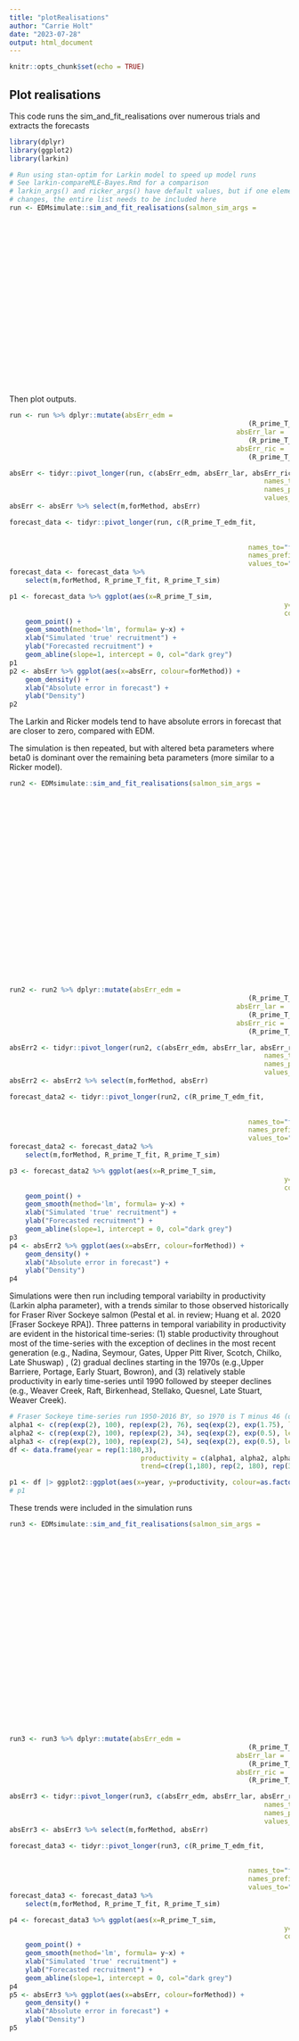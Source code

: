 ```yaml
---
title: "plotRealisations"
author: "Carrie Holt"
date: "2023-07-28"
output: html_document
---
```


```r
knitr::opts_chunk$set(echo = TRUE)
```

## Plot realisations

This code runs the sim_and_fit_realisations over numerous trials and extracts the forecasts

```r

library(dplyr)
library(ggplot2)
library(larkin)

# Run using stan-optim for Larkin model to speed up model runs
# See larkin-compareMLE-Bayes.Rmd for a comparison
# larkin_args() and ricker_args() have default values, but if one element 
# changes, the entire list needs to be included here
run <- EDMsimulate::sim_and_fit_realisations(salmon_sim_args = 
																						 	list(sigma_nu = 1, 
																						 			 omega = 0.4), 
																						 larkin_fit = TRUE,
																						 ricker_fit = TRUE,
																						 larkin_args = list(
																						 	run_stan = FALSE,
																						  prior_mean_alpha = 2,
																						  prior_mean_beta = -rep(1,4),
																						  prior_mean_sigma = 0.5,
																						  prior_sd_alpha = 0.5,
																						  prior_sd_beta = rep(0.25,4),
																						  prior_sd_sigma = 0.25),
																						 ricker_args = list(
																						 	run_stan = FALSE,
																						 	prior_mean_alpha = 2,
																						 	prior_mean_beta = -1,
																						 	prior_mean_sigma = 0.5,
																						 	prior_sd_alpha = 0.5,
																						 	prior_sd_beta = 0.25,
																						 	prior_sd_sigma = 0.25),
																						 M = 100)
```
Then plot outputs.

```r

run <- run %>% dplyr::mutate(absErr_edm = 
														 	(R_prime_T_edm_fit - R_prime_T_sim), 
														 absErr_lar = 
														 	(R_prime_T_lar_fit - R_prime_T_sim),
														 absErr_ric = 
														 	(R_prime_T_ric_fit - R_prime_T_sim))

absErr <- tidyr::pivot_longer(run, c(absErr_edm, absErr_lar, absErr_ric), 
																names_to="forMethod", 
																names_prefix = "absErr_", 
																values_to="absErr")
absErr <- absErr %>% select(m,forMethod, absErr)

forecast_data <- tidyr::pivot_longer(run, c(R_prime_T_edm_fit, 
																						R_prime_T_lar_fit,
																						R_prime_T_ric_fit), 
															names_to="forMethod", 
															names_prefix = "R_prime_T_", 
															values_to="R_prime_T_fit") 
forecast_data <- forecast_data %>% 
	select(m,forMethod, R_prime_T_fit, R_prime_T_sim)

p1 <- forecast_data %>% ggplot(aes(x=R_prime_T_sim, 
																	 y=R_prime_T_fit, 
																	 colour=forMethod)) + 
	geom_point() + 
	geom_smooth(method='lm', formula= y~x) + 
	xlab("Simulated 'true' recruitment") + 
	ylab("Forecasted recruitment") +
	geom_abline(slope=1, intercept = 0, col="dark grey")
p1
p2 <- absErr %>% ggplot(aes(x=absErr, colour=forMethod)) + 
	geom_density() +
	xlab("Absolute error in forecast") +
	ylab("Density")
p2

```
The Larkin and Ricker models tend to have absolute errors in forecast that are closer to zero, compared with EDM.

The simulation is then repeated, but with altered beta parameters where beta0 is dominant over the remaining beta parameters (more similar to a Ricker model).

```r
run2 <- EDMsimulate::sim_and_fit_realisations(salmon_sim_args = 
																						 	list(sigma_nu = 1, 
																						 			 omega = 0.4,
																						 			 beta = c(0.45, 0.25, 0.15, 0.15)), 
																						 larkin_fit = TRUE,
																						 ricker_fit = TRUE,
																						 larkin_args = list(
																						 	run_stan = FALSE,
																						  prior_mean_alpha = 2,
																						  prior_mean_beta = -rep(1,4),
																						  prior_mean_sigma = 0.5,
																						  prior_sd_alpha = 0.5,
																						  prior_sd_beta = rep(0.25,4),
																						  prior_sd_sigma = 0.25),
																						 ricker_args = list(
																						 	run_stan = FALSE,
																						 	prior_mean_alpha = 2,
																						 	prior_mean_beta = -1,
																						 	prior_mean_sigma = 0.5,
																						 	prior_sd_alpha = 0.5,
																						 	prior_sd_beta = 0.25,
																						 	prior_sd_sigma = 0.25),
																						 M = 100)


run2 <- run2 %>% dplyr::mutate(absErr_edm = 
														 	(R_prime_T_edm_fit - R_prime_T_sim), 
														 absErr_lar = 
														 	(R_prime_T_lar_fit - R_prime_T_sim),
														 absErr_ric = 
														 	(R_prime_T_ric_fit - R_prime_T_sim))

absErr2 <- tidyr::pivot_longer(run2, c(absErr_edm, absErr_lar, absErr_ric), 
																names_to="forMethod", 
																names_prefix = "absErr_", 
																values_to="absErr")
absErr2 <- absErr2 %>% select(m,forMethod, absErr)

forecast_data2 <- tidyr::pivot_longer(run2, c(R_prime_T_edm_fit, 
																						R_prime_T_lar_fit,
																						R_prime_T_ric_fit), 
															names_to="forMethod", 
															names_prefix = "R_prime_T_", 
															values_to="R_prime_T_fit") 
forecast_data2 <- forecast_data2 %>% 
	select(m,forMethod, R_prime_T_fit, R_prime_T_sim)

p3 <- forecast_data2 %>% ggplot(aes(x=R_prime_T_sim, 
																	 y=R_prime_T_fit, 
																	 colour=forMethod)) + 
	geom_point() + 
	geom_smooth(method='lm', formula= y~x) + 
	xlab("Simulated 'true' recruitment") + 
	ylab("Forecasted recruitment") +
	geom_abline(slope=1, intercept = 0, col="dark grey")
p3
p4 <- absErr2 %>% ggplot(aes(x=absErr, colour=forMethod)) + 
	geom_density() +
	xlab("Absolute error in forecast") +
	ylab("Density")
p4

```

Simulations were then run including temporal variabilty in productivity (Larkin alpha parameter), with a trends similar to those observed historically for Fraser River Sockeye salmon (Pestal et al. in review; Huang et al. 2020 [Fraser Sockeye RPA]). Three patterns in temporal variability in productivity are evident in the historical time-series: (1) stable productivity throughout most of the time-series with the exception of declines in the most recent generation (e.g., Nadina, Seymour, Gates, Upper Pitt River, Scotch, Chilko, Late Shuswap) , (2) gradual declines starting in the 1970s (e.g.,Upper Barriere, Portage, Early Stuart, Bowron), and (3) relatively stable productivity in early time-series until 1990 followed by steeper declines (e.g., Weaver Creek, Raft, Birkenhead, Stellako, Quesnel, Late Stuart, Weaver Creek). 

```r

# Fraser Sockeye time-series run 1950-2016 BY, so 1970 is T minus 46 (or year 34 in 80 year time-series) and 1990 is T minus 26 (or year 54 in 80 year time-series)
alpha1 <- c(rep(exp(2), 100), rep(exp(2), 76), seq(exp(2), exp(1.75), length.out=4))
alpha2 <- c(rep(exp(2), 100), rep(exp(2), 34), seq(exp(2), exp(0.5), length.out=46))
alpha3 <- c(rep(exp(2), 100), rep(exp(2), 54), seq(exp(2), exp(0.5), length.out=26))
df <- data.frame(year = rep(1:180,3), 
								 productivity = c(alpha1, alpha2, alpha3), 
								 trend=c(rep(1,180), rep(2, 180), rep(3,180)))

p1 <- df |> ggplot2::ggplot(aes(x=year, y=productivity, colour=as.factor(trend))) + geom_line()
# p1

```

These trends were included in the simulation runs
```r

run3 <- EDMsimulate::sim_and_fit_realisations(salmon_sim_args = 
																						 	list(alpha = alpha3,
																						 			 sigma_nu = 1, 
																						 			 omega = 0.4,
																						 			 beta = c(0.45, 0.25, 0.15, 0.15)), 
																							larkin_fit = TRUE,
																							ricker_fit = TRUE,
																							larkin_args = list(
																						 	run_stan = FALSE,
																						  prior_mean_alpha = 2,
																						  prior_mean_beta = -rep(1,4),
																						  prior_mean_sigma = 0.5,
																						  prior_sd_alpha = 0.5,
																						  prior_sd_beta = rep(0.25,4),
																						  prior_sd_sigma = 0.25),
																						 ricker_args = list(
																						 	run_stan = FALSE,
																						 	prior_mean_alpha = 2,
																						 	prior_mean_beta = -1,
																						 	prior_mean_sigma = 0.5,
																						 	prior_sd_alpha = 0.5,
																						 	prior_sd_beta = 0.25,
																						 	prior_sd_sigma = 0.25),
																						 M = 50)


run3 <- run3 %>% dplyr::mutate(absErr_edm = 
														 	(R_prime_T_edm_fit - R_prime_T_sim), 
														 absErr_lar = 
														 	(R_prime_T_lar_fit - R_prime_T_sim),
														 absErr_ric = 
														 	(R_prime_T_ric_fit - R_prime_T_sim))

absErr3 <- tidyr::pivot_longer(run3, c(absErr_edm, absErr_lar, absErr_ric), 
																names_to="forMethod", 
																names_prefix = "absErr_", 
																values_to="absErr")
absErr3 <- absErr3 %>% select(m,forMethod, absErr)

forecast_data3 <- tidyr::pivot_longer(run3, c(R_prime_T_edm_fit, 
																						R_prime_T_lar_fit,
																						R_prime_T_ric_fit), 
															names_to="forMethod", 
															names_prefix = "R_prime_T_", 
															values_to="R_prime_T_fit") 
forecast_data3 <- forecast_data3 %>% 
	select(m,forMethod, R_prime_T_fit, R_prime_T_sim)

p4 <- forecast_data3 %>% ggplot(aes(x=R_prime_T_sim, 
																	 y=R_prime_T_fit, 
																	 colour=forMethod)) + 
	geom_point() + 
	geom_smooth(method='lm', formula= y~x) + 
	xlab("Simulated 'true' recruitment") + 
	ylab("Forecasted recruitment") +
	geom_abline(slope=1, intercept = 0, col="dark grey")
p4
p5 <- absErr3 %>% ggplot(aes(x=absErr, colour=forMethod)) + 
	geom_density() +
	xlab("Absolute error in forecast") +
	ylab("Density")
p5

```

